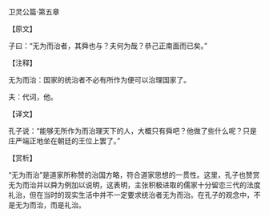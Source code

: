 

卫灵公篇·第五章

【原文】

子曰：“无为而治者，其舜也与？夫何为哉？恭己正南面而已矣。”

【注释】

无为而治：国家的统治者不必有所作为便可以治理国家了。

夫：代词，他。

【译文】

孔子说：“能够无所作为而治理天下的人，大概只有舜吧？他做了些什么呢？只是庄严端正地坐在朝廷的王位上罢了。”

【赏析】

“无为而治”是道家所称赞的治国方略，符合道家思想的一贯性。这里，孔子也赞赏无为而治并以舜为例加以说明，这表明，主张积极进取的儒家十分留恋三代的法度礼治，但在当时的现实生活中并不一定要求统治者无为而治。在孔子的观念中，不是无为而治，而是礼治。


